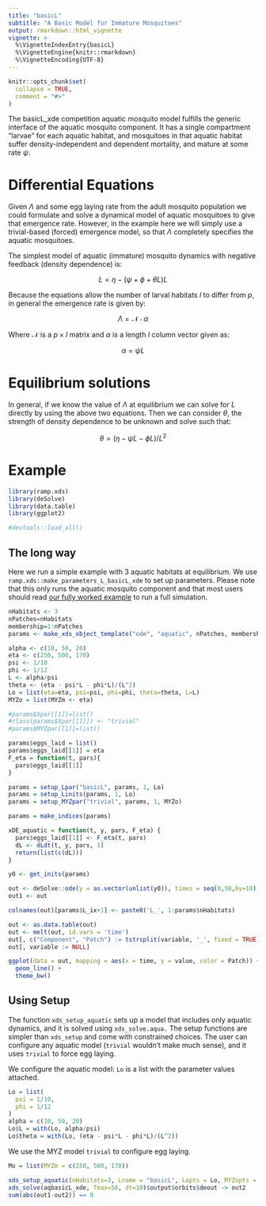 ```yaml
---
title: "basicL"
subtitle: "A Basic Model for Immature Mosquitoes"
output: rmarkdown::html_vignette
vignette: >
  %\VignetteIndexEntry{basicL}
  %\VignetteEngine{knitr::rmarkdown}
  %\VignetteEncoding{UTF-8}
---
```


```r
knitr::opts_chunk$set(
  collapse = TRUE,
  comment = "#>"
)
```

The basicL_xde competition aquatic mosquito model fulfills the generic interface of the aquatic mosquito component. It has a single compartment "larvae" for each aquatic habitat, and mosquitoes in that aquatic habitat suffer density-independent and dependent mortality, and mature at some rate $\psi$.

# Differential Equations

Given $\Lambda$ and some egg laying rate from the adult mosquito population we could formulate and solve a dynamical model of aquatic mosquitoes to give that emergence rate. However, in the example here we will simply use a trivial-based (forced) emergence model, so that $\Lambda$ completely specifies the aquatic mosquitoes.

The simplest model of aquatic (immature) mosquito dynamics with negative feedback (density dependence) is:

$$
\dot{L} = \eta - (\psi+\phi+\theta L)L
$$

Because the equations allow the number of larval habitats $l$ to differ from $p$, in general the emergence rate is given by:

$$
\Lambda = \mathcal{N}\cdot \alpha
$$

Where $\mathcal{N}$ is a $p\times l$ matrix and $\alpha$ is a length $l$ column vector given as:

$$
\alpha = \psi L
$$

# Equilibrium solutions

In general, if we know the value of $\Lambda$ at equilibrium we can solve for $L$ directly by using the above two equations. Then we can consider $\theta$, the strength of density dependence to be unknown and solve such that:

$$
\theta = (\eta - \psi L - \phi L) / L^2
$$

# Example

```r
library(ramp.xds)
library(deSolve)
library(data.table)
library(ggplot2)
```



```r
#devtools::load_all()
```

## The long way 

Here we run a simple example with 3 aquatic habitats at equilibrium. We use `ramp.xds::make_parameters_L_basicL_xde` to
set up parameters. Please note that this only runs the aquatic mosquito component and that most users should read [our fully worked example](ex_534.html) to run a full simulation.

```r
nHabitats <- 3
nPatches=nHabitats
membership=1:nPatches
params <- make_xds_object_template("ode", "aquatic", nPatches, membership)
```


```r
alpha <- c(10, 50, 20)
eta <- c(250, 500, 170)
psi <- 1/10
phi <- 1/12
L <- alpha/psi
theta <- (eta - psi*L - phi*L)/(L^2)
Lo = list(eta=eta, psi=psi, phi=phi, theta=theta, L=L)
MYZo = list(MYZm <- eta) 
```

```r
#params$Xpar[[1]]=list() 
#class(params$Xpar[[1]]) <- "trivial"
#params$MYZpar[[1]]=list() 

params$eggs_laid = list() 
params$eggs_laid[[1]] = eta 
F_eta = function(t, pars){
  pars$eggs_laid[[1]]
}

params = setup_Lpar("basicL", params, 1, Lo)
params = setup_Linits(params, 1, Lo)
params = setup_MYZpar("trivial", params, 1, MYZo)

params = make_indices(params)
```

```r
xDE_aquatic = function(t, y, pars, F_eta) {
  pars$eggs_laid[[1]] <- F_eta(t, pars)
  dL <- dLdt(t, y, pars, 1)
  return(list(c(dL)))
}
```

```r
y0 <- get_inits(params) 

out <- deSolve::ode(y = as.vector(unlist(y0)), times = seq(0,50,by=10), xDE_aquatic, parms = params, method = 'lsoda', F_eta = F_eta) 
out1 <- out
``` 

```r
colnames(out)[params$L_ix+1] <- paste0('L_', 1:params$nHabitats)

out <- as.data.table(out)
out <- melt(out, id.vars = 'time')
out[, c("Component", "Patch") := tstrsplit(variable, '_', fixed = TRUE)]
out[, variable := NULL]

ggplot(data = out, mapping = aes(x = time, y = value, color = Patch)) +
  geom_line() +
  theme_bw()
```

## Using Setup

The function `xds_setup_aquatic` sets up a model that includes only aquatic dynamics, and it is solved using `xds_solve.aqua.`  The setup functions are simpler than `xds_setup` and come with constrained choices. The user can configure any aquatic model (`trivial` wouldn't make much sense), and it uses `trivial` to force egg laying.  

We configure the aquatic model: `Lo` is a list with the parameter values attached.  

```r
Lo = list(
  psi = 1/10, 
  phi = 1/12
)
alpha = c(10, 50, 20)
Lo$L = with(Lo, alpha/psi) 
Lo$theta = with(Lo, (eta - psi*L - phi*L)/(L^2))
```

We use the MYZ model `trivial` to configure egg laying.

```r
Mo = list(MYZm = c(250, 500, 170))
```


```r
xds_setup_aquatic(nHabitats=3, Lname = "basicL", Lopts = Lo, MYZopts = Mo) -> aqbasicL_xde
xds_solve(aqbasicL_xde, Tmax=50, dt=10)$output$orbits$deout -> out2
sum(abs(out1-out2)) == 0
``` 


